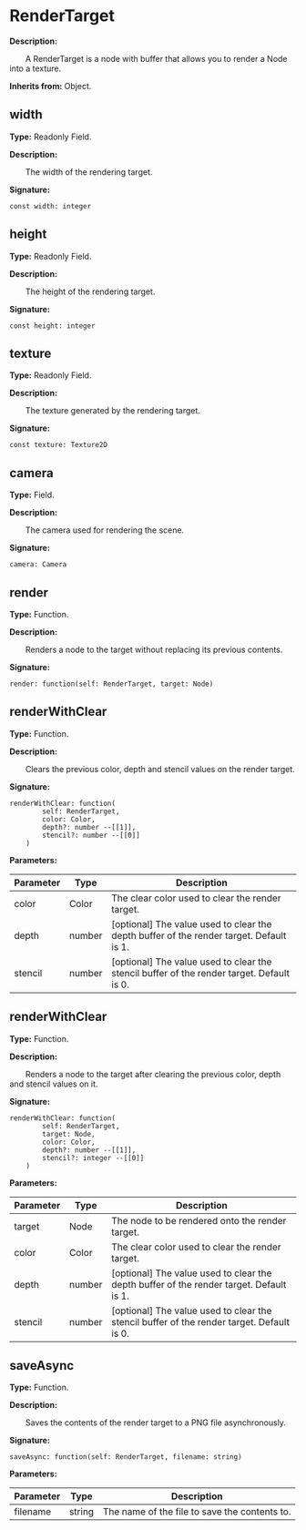 
# RenderTarget

**Description:**

&emsp;&emsp;A RenderTarget is a node with buffer that allows you to render a Node into a texture.

**Inherits from:** Object.

## width

**Type:** Readonly Field.

**Description:**

&emsp;&emsp;The width of the rendering target.

**Signature:**
```tl
const width: integer
```

## height

**Type:** Readonly Field.

**Description:**

&emsp;&emsp;The height of the rendering target.

**Signature:**
```tl
const height: integer
```

## texture

**Type:** Readonly Field.

**Description:**

&emsp;&emsp;The texture generated by the rendering target.

**Signature:**
```tl
const texture: Texture2D
```

## camera

**Type:** Field.

**Description:**

&emsp;&emsp;The camera used for rendering the scene.

**Signature:**
```tl
camera: Camera
```

## render

**Type:** Function.

**Description:**

&emsp;&emsp;Renders a node to the target without replacing its previous contents.

**Signature:**
```tl
render: function(self: RenderTarget, target: Node)
```

## renderWithClear

**Type:** Function.

**Description:**

&emsp;&emsp;Clears the previous color, depth and stencil values on the render target.

**Signature:**
```tl
renderWithClear: function(
		self: RenderTarget,
		color: Color,
		depth?: number --[[1]],
		stencil?: number --[[0]]
	)
```

**Parameters:**

| Parameter | Type | Description |
| --- | --- | --- |
| color | Color | The clear color used to clear the render target. |
| depth | number | [optional] The value used to clear the depth buffer of the render target. Default is 1. |
| stencil | number | [optional] The value used to clear the stencil buffer of the render target. Default is 0. |

## renderWithClear

**Type:** Function.

**Description:**

&emsp;&emsp;Renders a node to the target after clearing the previous color, depth and stencil values on it.

**Signature:**
```tl
renderWithClear: function(
		self: RenderTarget,
		target: Node,
		color: Color,
		depth?: number --[[1]],
		stencil?: integer --[[0]]
	)
```

**Parameters:**

| Parameter | Type | Description |
| --- | --- | --- |
| target | Node | The node to be rendered onto the render target. |
| color | Color | The clear color used to clear the render target. |
| depth | number | [optional] The value used to clear the depth buffer of the render target. Default is 1. |
| stencil | number | [optional] The value used to clear the stencil buffer of the render target. Default is 0. |

## saveAsync

**Type:** Function.

**Description:**

&emsp;&emsp;Saves the contents of the render target to a PNG file asynchronously.

**Signature:**
```tl
saveAsync: function(self: RenderTarget, filename: string)
```

**Parameters:**

| Parameter | Type | Description |
| --- | --- | --- |
| filename | string | The name of the file to save the contents to. |